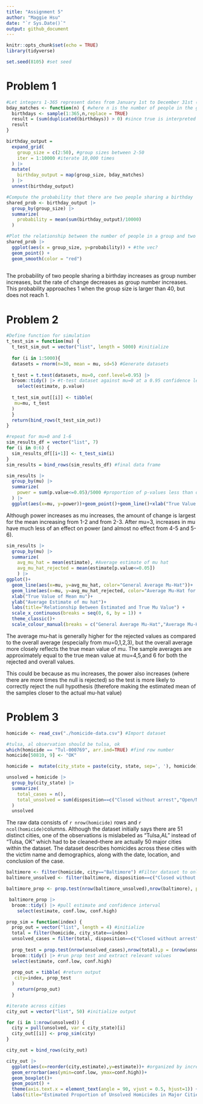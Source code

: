 ```yaml
---
title: "Assignment 5"
author: "Maggie Hsu"
date: "`r Sys.Date()`"
output: github_document
---
```


```r
knitr::opts_chunk$set(echo = TRUE)
library(tidyverse)

set.seed(8105) #set seed
```
# Problem 1
```r
#Let integers 1-365 represent dates from January 1st to December 31st (no leap days)
bday_matches <- function(n) { #where n is the number of people in the group
  birthdays <- sample(1:365,n,replace = TRUE)
  result = (sum(duplicated(birthdays)) > 0) #since true is interpreted as 1, if there is a duplicate (or true) present in the birthdays vector, the sum will be greater than 0
  result
} 
```

```r
birthday_output = 
  expand_grid(
    group_size = c(2:50), #group sizes between 2-50
    iter = 1:10000 #iterate 10,000 times
  ) |> 
  mutate(
    birthday_output = map(group_size, bday_matches)
  ) |> 
  unnest(birthday_output)
```

```r
#Compute the probability that there are two people sharing a birthday
shared_prob <- birthday_output |> 
  group_by(group_size) |> 
  summarize(
    probability = mean(sum(birthday_output)/10000)
  ) 

#Plot the relationship between the number of people in a group and two people within the group sharing a birthday
shared_prob |> 
  ggplot(aes(x = group_size, y=probability)) + #the vec? 
  geom_point() +
  geom_smooth(color = "red")
                          
```
The probability of two people sharing a birthday increases as group number increases, but the rate of change decreases as group number increases. This probability approaches 1 when the group size is larger than 40, but does not reach 1. 

# Problem 2

```r
#Define function for simulation
t_test_sim = function(mu) {
  t_test_sim_out = vector("list", length = 5000) #initialize
  
  for (i in 1:5000){
  datasets = rnorm(n=30, mean = mu, sd=5) #Generate datasets
  
  t_test = t.test(datasets, mu=0, conf.level=0.95) |>
  broom::tidy() |> #t-test dataset against mu=0 at a 0.95 confidence level
    select(estimate, p.value)
  
  t_test_sim_out[[i]] <- tibble(
   mu=mu, t_test
  )
  }
  return(bind_rows(t_test_sim_out))
}

#repeat for mu=0 and 1-6
sim_results_df = vector("list", 7)
for (i in 0:6) {
  sim_results_df[[i+1]] <- t_test_sim(i)
}
sim_results = bind_rows(sim_results_df) #final data frame

```

```r
sim_results |>
  group_by(mu) |>
  summarize(
    power = sum(p.value<=0.05)/5000 #proportion of p-values less than or = 0.05 
  ) |>
  ggplot(aes(x=mu, y=power))+geom_point()+geom_line()+xlab("True Value of Mean mu")+ylab("Power")+labs(title="Relationship Between Statistical Power and True Mu Value") +  scale_x_continuous(breaks = seq(0, 6, by = 1)) #plot
```
Although power increases as mu increases, the amount of change is largest for the mean increasing from 1-2 and from 2-3. After mu=3, increases in mu have much less of an effect on power (and almost no effect from 4-5 and 5-6). 

```r
sim_results |>
  group_by(mu) |>
  summarize(
    avg_mu_hat = mean(estimate), #Average estimate of mu hat
    avg_mu_hat_rejected = mean(estimate[p.value<=0.05])
    ) |>
ggplot()+
  geom_line(aes(x=mu, y=avg_mu_hat, color="General Average Mu-Hat"))+
  geom_line(aes(x=mu, y=avg_mu_hat_rejected, color="Average Mu-Hat for Rejected Values"))+
  xlab("True Value of Mean mu")+
  ylab("Average Estimate of mu hat")+
  labs(title="Relationship Between Estimated and True Mu Value") + 
  scale_x_continuous(breaks = seq(0, 6, by = 1)) + 
  theme_classic()+ 
  scale_colour_manual(breaks = c("General Average Mu-Hat","Average Mu-Hat for Rejected Values"), values = c("red", "blue"))
```
The average mu-hat is generally higher for the rejected values as compared to the overall average (especially from mu=0,1,2,3), but the overall average more closely reflects the true mean value of mu. The sample averages are approximately equal to the true mean value at mu=4,5,and 6 for both the rejected and overall values. 

This could be because as mu increases, the power also increases (where there are more times the null is rejected) so the test is more likely to correctly reject the null hypothesis (therefore making the estimated mean of the samples closer to the actual mu-hat value)

# Problem 3
```r
homicide <- read_csv("./homicide-data.csv") #Import dataset

#tulsa, al observation should be tulsa, ok
which(homicide == "Tul-000769", arr.ind=TRUE) #find row number
homicide[50810, 9] <- "OK"

homicide =  mutate(city_state = paste(city, state, sep=', '), homicide) #establish city,state variable

unsolved = homicide |>
  group_by(city_state) |>
  summarize(
    total_cases = n(),
    total_unsolved = sum(disposition==c("Closed without arrest","Open/No arrest"))
  ) 
  unsolved
```
The raw data consists of `r nrow(homicide)` rows and `r ncol(homicide)`columns. Although the dataset initially says there are 51 distinct cities, one of the observations is mislabeled as "Tulsa,AL" instead of "Tulsa, OK" which had to be cleaned--there are actually 50 major cities within the dataset. The dataset describes homicides across these cities with the victim name and demographics, along with the date, location, and conclusion of the case. 

```r
baltimore <- filter(homicide, city=="Baltimore") #Filter dataset to only show Baltimore homicides
baltimore_unsolved <- filter(baltimore, disposition==c("Closed without arrest","Open/No arrest"))
```

```r
baltimore_prop <- prop.test(nrow(baltimore_unsolved),nrow(baltimore), p = (nrow(baltimore_unsolved)/nrow(baltimore)))

 baltimore_prop |>
  broom::tidy() |> #pull estimate and confidence interval
    select(estimate, conf.low, conf.high)
```
```r
prop_sim = function(index) {
  prop_out = vector("list", length = 4) #initialize 
  total = filter(homicide, city_state==index)
  unsolved_cases = filter(total, disposition==c("Closed without arrest","Open/No arrest")) 
  
  prop_test = prop.test(nrow(unsolved_cases),nrow(total),p = (nrow(unsolved_cases)/nrow(total))) |>
  broom::tidy() |> #run prop test and extract relevant values
  select(estimate, conf.low, conf.high)
  
  prop_out = tibble( #return output
   city=index, prop_test
  )
    return(prop_out)
  }
```

```r
#iterate across cities
city_out = vector("list", 50) #initialize output

for (i in 1:nrow(unsolved)) {
  city = pull(unsolved, var = city_state)[i]
  city_out[[i]] <- prop_sim(city)
}

city_out = bind_rows(city_out)
```

```r
city_out |>
  ggplot(aes(x=reorder(city,estimate),y=estimate))+ #organized by increasing proportions 
  geom_errorbar(aes(ymin=conf.low, ymax=conf.high))+
  geom_boxplot()+
  geom_point() + 
  theme(axis.text.x = element_text(angle = 90, vjust = 0.5, hjust=1)) +
  labs(title="Estimated Proportion of Unsolved Homicides in Major Cities", x="City", y="Estimated Proportion of Unsolved Homicide Rate")
```

